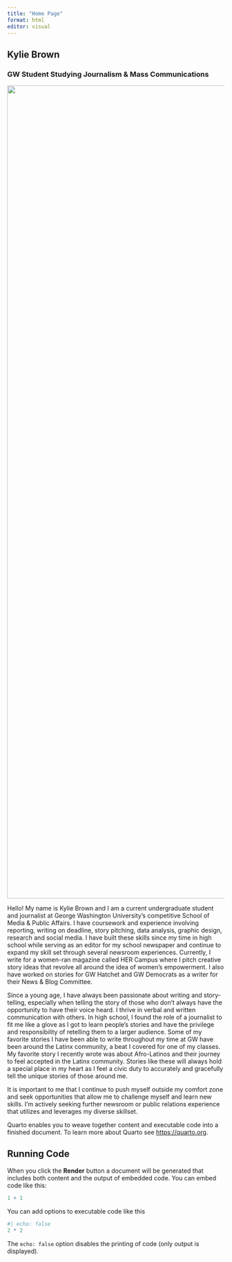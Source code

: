 ```yaml
---
title: "Home Page"
format: html
editor: visual
---
```


## Kylie Brown

### GW Student Studying Journalism & Mass Communications 

![](Facetune_19-09-2023-17-42-31.jpg){width="1880"}

Hello! My name is Kylie Brown and I am a current undergraduate student and journalist at George Washington University's competitive School of Media & Public Affairs. I have coursework and experience involving reporting, writing on deadline, story pitching, data analysis, graphic design, research and social media. I have built these skills since my time in high school while serving as an editor for my school newspaper and continue to expand my skill set through several newsroom experiences. Currently, I write for a women-ran magazine called HER Campus where I pitch creative story ideas that revolve all around the idea of women's empowerment. I also have worked on stories for GW Hatchet and GW Democrats as a writer for their News & Blog Committee.

Since a young age, I have always been passionate about writing and story-telling, especially when telling the story of those who don't always have the opportunity to have their voice heard. I thrive in verbal and written communication with others. In high school, I found the role of a journalist to fit me like a glove as I got to learn people's stories and have the privilege and responsibility of retelling them to a larger audience. Some of my favorite stories I have been able to write throughout my time at GW have been around the Latinx community, a beat I covered for one of my classes. My favorite story I recently wrote was about Afro-Latinos and their journey to feel accepted in the Latinx community. Stories like these will always hold a special place in my heart as I feel a civic duty to accurately and gracefully tell the unique stories of those around me.

It is important to me that I continue to push myself outside my comfort zone and seek opportunities that allow me to challenge myself and learn new skills. I'm actively seeking further newsroom or public relations experience that utilizes and leverages my diverse skillset.

Quarto enables you to weave together content and executable code into a finished document. To learn more about Quarto see <https://quarto.org>.

## Running Code

When you click the **Render** button a document will be generated that includes both content and the output of embedded code. You can embed code like this:

```r
1 + 1
```

You can add options to executable code like this

```r
#| echo: false
2 * 2
```

The `echo: false` option disables the printing of code (only output is displayed).
